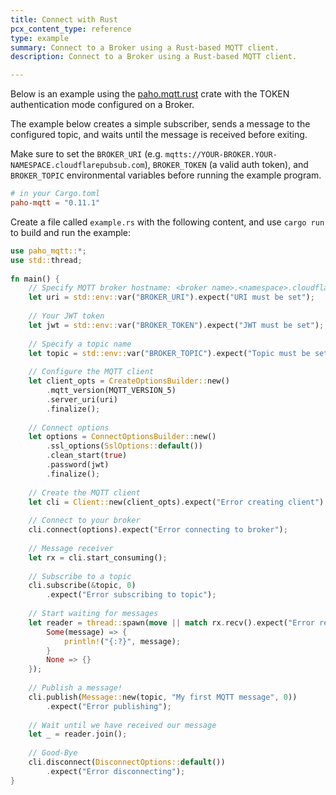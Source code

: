 ```yaml
---
title: Connect with Rust
pcx_content_type: reference
type: example
summary: Connect to a Broker using a Rust-based MQTT client.
description: Connect to a Broker using a Rust-based MQTT client.

---
```


Below is an example using the [paho.mqtt.rust](https://github.com/eclipse/paho.mqtt.rust) crate with the TOKEN authentication mode configured on a Broker.

The example below creates a simple subscriber, sends a message to the configured topic, and waits until the message is received before exiting.

Make sure to set the `BROKER_URI` (e.g. `mqtts://YOUR-BROKER.YOUR-NAMESPACE.cloudflarepubsub.com`), `BROKER_TOKEN` (a valid auth token), and `BROKER_TOPIC` environmental variables before running the example program.

```toml
# in your Cargo.toml
paho-mqtt = "0.11.1"
```

Create a file called `example.rs` with the following content, and use `cargo run` to build and run the example:

```rust
use paho_mqtt::*;
use std::thread;
 
fn main() {
    // Specify MQTT broker hostname: <broker name>.<namespace>.cloudflarepubsub.com
    let uri = std::env::var("BROKER_URI").expect("URI must be set");
 
    // Your JWT token
    let jwt = std::env::var("BROKER_TOKEN").expect("JWT must be set");
 
    // Specify a topic name
    let topic = std::env::var("BROKER_TOPIC").expect("Topic must be set");
 
    // Configure the MQTT client
    let client_opts = CreateOptionsBuilder::new()
        .mqtt_version(MQTT_VERSION_5)
        .server_uri(uri)
        .finalize();
 
    // Connect options
    let options = ConnectOptionsBuilder::new()
        .ssl_options(SslOptions::default())
        .clean_start(true)
        .password(jwt)
        .finalize();
 
    // Create the MQTT client
    let cli = Client::new(client_opts).expect("Error creating client");
 
    // Connect to your broker
    cli.connect(options).expect("Error connecting to broker");
 
    // Message receiver
    let rx = cli.start_consuming();
 
    // Subscribe to a topic
    cli.subscribe(&topic, 0)
        .expect("Error subscribing to topic");
 
    // Start waiting for messages
    let reader = thread::spawn(move || match rx.recv().expect("Error receiving message") {
        Some(message) => {
            println!("{:?}", message);
        }
        None => {}
    });
 
    // Publish a message!
    cli.publish(Message::new(topic, "My first MQTT message", 0))
        .expect("Error publishing");
 
    // Wait until we have received our message
    let _ = reader.join();
 
    // Good-Bye
    cli.disconnect(DisconnectOptions::default())
        .expect("Error disconnecting");
}  
```
